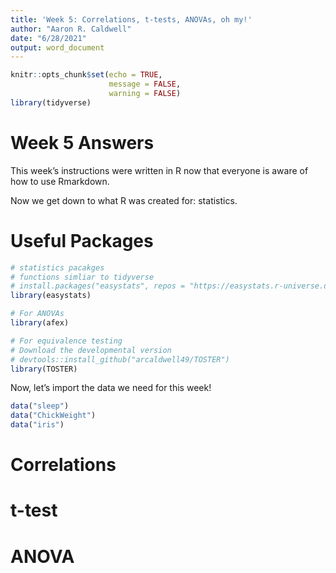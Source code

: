 ```yaml
---
title: 'Week 5: Correlations, t-tests, ANOVAs, oh my!'
author: "Aaron R. Caldwell"
date: "6/28/2021"
output: word_document
---
```


```r
knitr::opts_chunk$set(echo = TRUE,
                      message = FALSE,
                      warning = FALSE)
library(tidyverse)
```

# Week 5 Answers

This week's instructions were written in R now that everyone is aware of how to use Rmarkdown.

Now we get down to what R was created for: statistics. 

# Useful Packages

```r
# statistics pacakges
# functions simliar to tidyverse
# install.packages("easystats", repos = "https://easystats.r-universe.dev")
library(easystats)

# For ANOVAs
library(afex)

# For equivalence testing
# Download the developmental version
# devtools::install_github("arcaldwell49/TOSTER")
library(TOSTER)
```

Now, let's import the data we need for this week!

```r
data("sleep")
data("ChickWeight")
data("iris")
```


# Correlations


# t-test


# ANOVA